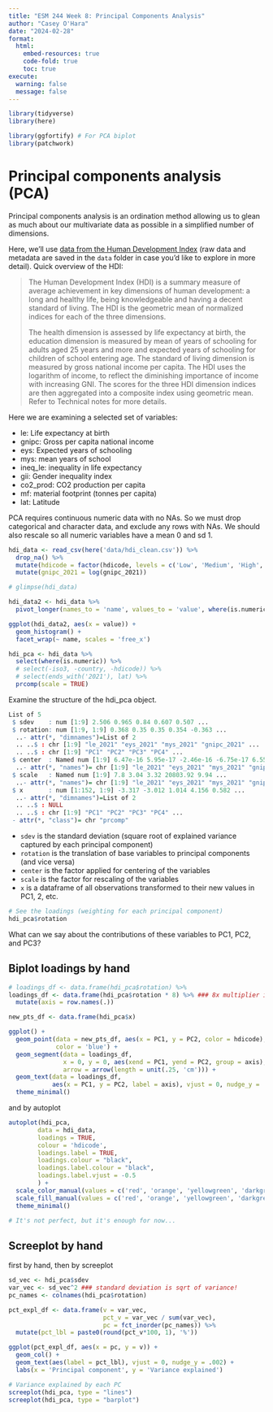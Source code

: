 ```yaml
---
title: "ESM 244 Week 8: Principal Components Analysis"
author: "Casey O'Hara"
date: "2024-02-28"
format: 
  html:
    embed-resources: true
    code-fold: true
    toc: true
execute:
  warning: false
  message: false
---
```


```r

library(tidyverse)
library(here)

library(ggfortify) # For PCA biplot
library(patchwork)

```

# Principal components analysis (PCA)

Principal components analysis is an ordination method allowing us to glean as much about our multivariate data as possible in a simplified number of dimensions.

Here, we'll use [data from the Human Development Index](https://hdr.undp.org/data-center) (raw data and metadata are saved in the `data` folder in case you'd like to explore in more detail).  Quick overview of the HDI:

> The Human Development Index (HDI) is a summary measure of average achievement in key dimensions of human development: a long and healthy life, being knowledgeable and having a decent standard of living. The HDI is the geometric mean of normalized indices for each of the three dimensions.
> 
> The health dimension is assessed by life expectancy at birth, the education dimension is measured by mean of years of schooling for adults aged 25 years and more and expected years of schooling for children of school entering age. The standard of living dimension is measured by gross national income per capita. The HDI uses the logarithm of income, to reflect the diminishing importance of income with increasing GNI. The scores for the three HDI dimension indices are then aggregated into a composite index using geometric mean. Refer to Technical notes for more details.

Here we are examining a selected set of variables:

* le: Life expectancy at birth
* gnipc: Gross per capita national income
* eys: Expected years of schooling
* mys: mean years of school
* ineq_le: inequality in life expectancy
* gii: Gender inequality index
* co2_prod: CO2 production per capita
* mf: material footprint (tonnes per capita)
* lat: Latitude

PCA requires continuous numeric data with no NAs.  So we must drop categorical and character data, and exclude any rows with NAs.  We should also rescale so all numeric variables have a mean 0 and sd 1.

```r
hdi_data <- read_csv(here('data/hdi_clean.csv')) %>%
  drop_na() %>%
  mutate(hdicode = factor(hdicode, levels = c('Low', 'Medium', 'High', 'Very High'))) %>%
  mutate(gnipc_2021 = log(gnipc_2021))

# glimpse(hdi_data)

hdi_data2 <- hdi_data %>%
  pivot_longer(names_to = 'name', values_to = 'value', where(is.numeric))

ggplot(hdi_data2, aes(x = value)) +
  geom_histogram() +
  facet_wrap(~ name, scales = 'free_x')

hdi_pca <- hdi_data %>%
  select(where(is.numeric)) %>%
  # select(-iso3, -country, -hdicode)) %>%
  # select(ends_with('2021'), lat) %>%
  prcomp(scale = TRUE)
```

Examine the structure of the hdi_pca object.

```r
List of 5
 $ sdev    : num [1:9] 2.506 0.965 0.84 0.607 0.507 ...
 $ rotation: num [1:9, 1:9] 0.368 0.35 0.35 0.354 -0.363 ...
  ..- attr(*, "dimnames")=List of 2
  .. ..$ : chr [1:9] "le_2021" "eys_2021" "mys_2021" "gnipc_2021" ...
  .. ..$ : chr [1:9] "PC1" "PC2" "PC3" "PC4" ...
 $ center  : Named num [1:9] 6.47e-16 5.95e-17 -2.46e-16 -6.75e-17 6.55e-17 ...
  ..- attr(*, "names")= chr [1:9] "le_2021" "eys_2021" "mys_2021" "gnipc_2021" ...
 $ scale   : Named num [1:9] 7.8 3.04 3.32 20803.92 9.94 ...
  ..- attr(*, "names")= chr [1:9] "le_2021" "eys_2021" "mys_2021" "gnipc_2021" ...
 $ x       : num [1:152, 1:9] -3.317 -3.012 1.014 4.156 0.582 ...
  ..- attr(*, "dimnames")=List of 2
  .. ..$ : NULL
  .. ..$ : chr [1:9] "PC1" "PC2" "PC3" "PC4" ...
 - attr(*, "class")= chr "prcomp"
```

* `sdev` is the standard deviation (square root of explained variance captured by each principal component)
* `rotation` is the translation of base variables to principal components (and vice versa)
* `center` is the factor applied for centering of the variables
* `scale` is the factor for rescaling of the variables
* `x` is a dataframe of all observations transformed to their new values in PC1, 2, etc.


``` r
# See the loadings (weighting for each principal component)
hdi_pca$rotation
```

What can we say about the contributions of these variables to PC1, PC2, and PC3?

## Biplot loadings by hand


```r
# loadings_df <- data.frame(hdi_pca$rotation) %>%
loadings_df <- data.frame(hdi_pca$rotation * 8) %>% ### 8x multiplier is arbitrary, to extend the length of the arrows
  mutate(axis = row.names(.))

new_pts_df <- data.frame(hdi_pca$x)

ggplot() +
  geom_point(data = new_pts_df, aes(x = PC1, y = PC2, color = hdicode), 
             color = 'blue') +
  geom_segment(data = loadings_df,
               x = 0, y = 0, aes(xend = PC1, yend = PC2, group = axis),
               arrow = arrow(length = unit(.25, 'cm'))) +
  geom_text(data = loadings_df,
            aes(x = PC1, y = PC2, label = axis), vjust = 0, nudge_y = .01) +
  theme_minimal()
```

and by autoplot

``` r
autoplot(hdi_pca,
     	data = hdi_data,
     	loadings = TRUE,
     	colour = 'hdicode',
     	loadings.label = TRUE,
     	loadings.colour = "black",
     	loadings.label.colour = "black",
     	loadings.label.vjust = -0.5
     	) +
  scale_color_manual(values = c('red', 'orange', 'yellowgreen', 'darkgreen')) +
  scale_fill_manual(values = c('red', 'orange', 'yellowgreen', 'darkgreen')) +
  theme_minimal()

# It's not perfect, but it's enough for now...
```

## Screeplot by hand

first by hand, then by screeplot
```r
sd_vec <- hdi_pca$sdev
var_vec <- sd_vec^2 ### standard deviation is sqrt of variance!
pc_names <- colnames(hdi_pca$rotation)

pct_expl_df <- data.frame(v = var_vec,
                          pct_v = var_vec / sum(var_vec),
                          pc = fct_inorder(pc_names)) %>%
  mutate(pct_lbl = paste0(round(pct_v*100, 1), '%'))

ggplot(pct_expl_df, aes(x = pc, y = v)) +
  geom_col() +
  geom_text(aes(label = pct_lbl), vjust = 0, nudge_y = .002) +
  labs(x = 'Principal component', y = 'Variance explained')
```

```r
# Variance explained by each PC
screeplot(hdi_pca, type = "lines")
screeplot(hdi_pca, type = "barplot")
```

